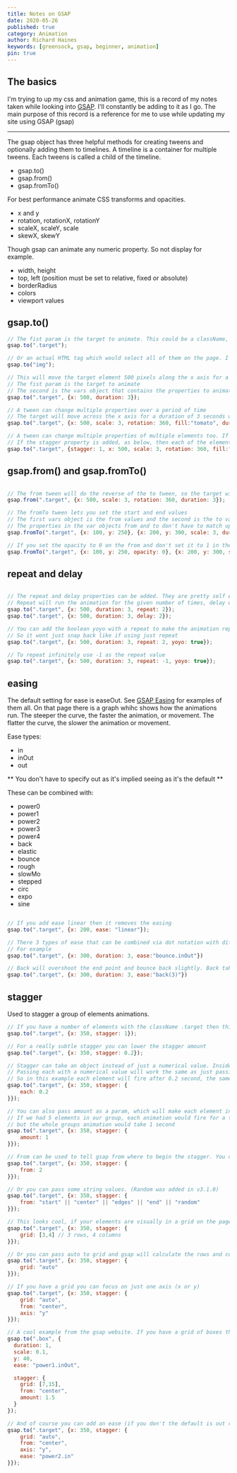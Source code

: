 ```yaml
---
title: Notes on GSAP
date: 2020-05-26
published: true
category: Animation
author: Richard Haines
keywords: [greensock, gsap, beginner, animation]
pin: true
---
```


## The basics

I'm trying to up my css and animation game, this is a record of my notes taken while looking into [GSAP](https://greensock.com/gsap/). I'll constantly be adding to it as I go. The main purpose of this record is a reference for me to use while updating my site using GSAP (gsap)

--------------------------

The gsap object has three helpful methods for creating tweens and optionally adding them to timelines. A timeline is a container for multiple tweens. Each tweens is called a child of the timeline.

- gsap.to()
- gsap.from()
- gsap.fromTo()

For best performance animate CSS transforms and opacities.
- x and y
- rotation, rotationX, rotationY
- scaleX, scaleY, scale
- skewX, skewY

Though gsap can animate any numeric property. So not display for example.
- width, height
- top, left (position must be set to relative, fixed or absolute)
- borderRadius
- colors
- viewport values

## gsap.to()

``` js
// The fist param is the target to animate. This could be a className, which would specifically target any element with that className applied.
gsap.to(".target");

// Or an actual HTML tag which would select all of them on the page. I guess a ref could be used in React
gsap.to("img");

// This will move the target element 500 pixels along the x axis for a duration of 3 seconds (the default duration is 500ms, if not set)
// The fist param is the target to animate
// The second is the vars object that contains the properties to animate
gsap.to(".target", {x: 500, duration: 3});

// A tween can change multiple properties over a period of time
// The target will move across the x axis for a duration of 3 seconds while scaling up 3 times its size, rotating a full 360 degrees and changing its colour to tomato
gsap.to(".target", {x: 500, scale: 3, rotation: 360, fill:"tomato", duration: 3});

// A tween can change multiple properties of multiple elements too. If multiple elements have the className .target then all three would move the same as declared above
// If the stagger property is added, as below, then each of the elements animations would fire off with a 1 second delay between them
gsap.to(".target", {stagger: 1, x: 500, scale: 3, rotation: 360, fill:"tomato", duration: 3});

```

## gsap.from() and gsap.fromTo()

``` js

// The from tween will do the reverse of the to tween, so the target will start at x: 500 and have a scale of 3 but will spin 360 and shrink while returning to the original position on the page taking a duration of 3 seconds
gsap.from(".target", {x: 500, scale: 3, rotation: 360, duration: 3});

// The fromTo tween lets you set the start and end values
// The first vars object is the from values and the second is the to values
// The properties in the var objects from and to don't have to match up
gsap.fromTo(".target", {x: 100, y: 250}, {x: 200, y: 300, scale: 3, duration: 2})

// If you set the opacity to 0 on the from and don't set it to 1 in the to then it wont appear as it doesn't know that you want to animate it to opacity 1
gsap.fromTo(".target", {x: 100, y: 250, opacity: 0}, {x: 200, y: 300, scale: 3, duration: 2})

```

## repeat and delay

``` js

// The repeat and delay properties can be added. They are pretty self explanatory.
// Repeat will run the animation for the given number of times, delay will delay the animation for the given number of seconds
gsap.to(".target", {x: 500, duration: 3, repeat: 2});
gsap.to(".target", {x: 500, duration: 3, delay: 2});

// You can add the boolean yoyo with a repeat to make the animation repeat the given number of times in a yoyo motion. 
// So it wont just snap back like if using just repeat
gsap.to(".target", {x: 500, duration: 3, repeat: 2, yoyo: true});

// To repeat infinitely use -1 as the repeat value
gsap.to(".target", {x: 500, duration: 3, repeat: -1, yoyo: true});

```

## easing

The default setting for ease is easeOut. See [GSAP Easing](https://greensock.com/docs/v2/Easing) for examples of them all. On that page there is a graph whihc shows how the animations run. The steeper the curve, the faster the animation, or movement. The flatter the curve, the slower the animation or movement.

Ease types: 
- in
- inOut
- out

** You don't have to specify out as it's implied seeing as it's the default **

These can be combined with: 
- power0
- power1
- power2
- power3
- power4
- back
- elastic
- bounce
- rough
- slowMo
- stepped
- circ
- expo
- sine

``` js

// If you add ease linear then it removes the easing
gsap.to(".target", {x: 200, ease: "linear"});

// There 3 types of ease that can be combined via dot notation with different types of animation, causing different effects
// For example
gsap.to(".target", {x: 300, duration: 3, ease:"bounce.inOut"})

// Back will overshoot the end point and bounce back slightly. Back takes a function param which specifies how much it will overshoot the end point and bounce back again
gsap.to(".target", {x: 300, duration: 3, ease:"back(3)"})


```

## stagger

Used to stagger a group of elements animations.

``` js
// If you have a number of elements with the className .target then this will stagger the animations 1 second apart
gsap.to(".target", {x: 350, stagger: 1});

// For a really subtle stagger you can lower the stagger amount
gsap.to(".target", {x: 350, stagger: 0.2});

// Stagger can take an object instead of just a numerical value. Inside this object you can pass some params
// Passing each with a numerical value will work the same as just passing a numerical value to stagger. 
// So in this example each element will fire after 0.2 second, the same as the above implementation
gsap.to(".target", {x: 350, stagger: {
    each: 0.2
}});

// You can also pass amount as a param, which will make each element in the group share the numerical value.
// If we had 5 elements in our group, each animation would fire for a total of 1 second, so the gap in between would be shorter 
// but the whole groups animation would take 1 second
gsap.to(".target", {x: 350, stagger: {
    amount: 1
}});

// From can be used to tell gsap from where to begin the stagger. You can pass the array position
gsap.to(".target", {x: 350, stagger: {
    from: 2
}});

// Or you can pass some string values. (Random was added in v3.1.0)
gsap.to(".target", {x: 350, stagger: {
    from: "start" || "center" || "edges" || "end" || "random"
}});

// This looks cool, if your elements are visually in a grid on the page you can pass grid as a param, indicating how many rows and columns there are. 
gsap.to(".target", {x: 350, stagger: {
    grid: [3,4] // 3 rows, 4 columns
}});

// Or you can pass auto to grid and gsap will calculate the rows and columns using element.getBoundingClientRect()
gsap.to(".target", {x: 350, stagger: {
    grid: "auto"
}});

// If you have a grid you can focus on just one axis (x or y)
gsap.to(".target", {x: 350, stagger: {
    grid: "auto",
    from: "center",
    axis: "y"
}});

// A cool example from the gsap website. If you have a grid of boxes then you can make them fall away from the center
gsap.to(".box", {
  duration: 1,
  scale: 0.1,
  y: 40,
  ease: "power1.inOut",

  stagger: {
    grid: [7,15],
    from: "center",
    amount: 1.5
  }
});

// And of course you can add an ease (if you don't the default is out remember) that distributes the start times of the animations
gsap.to(".target", {x: 350, stagger: {
    grid: "auto",
    from: "center",
    axis: "y",
    ease: "power2.in"
}});
```
